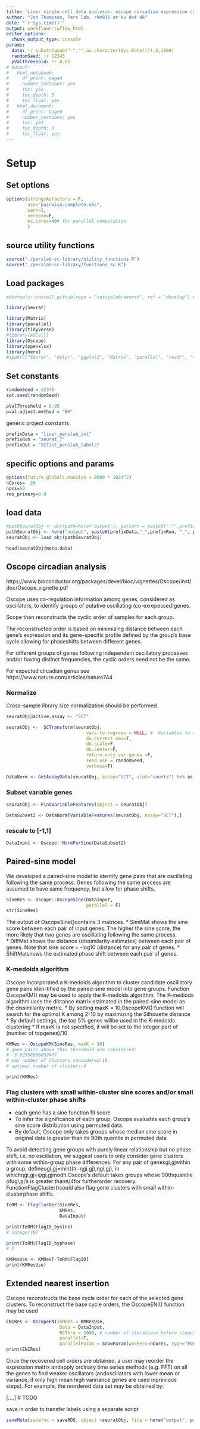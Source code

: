 ```yaml
---
title: 'Liver single-cell data analysis: oscope circadian expression cycle analysis'
author: "Jon Thompson, Pers lab, rkm916 at ku dot dk"
date: "`r Sys.time()`" 
output: workflowr::wflow_html
editor_options:
  chunk_output_type: console
params: 
  date: !r substr(gsub("-","",as.character(Sys.Date())),3,1000)
  randomSeed: !r 12345
  pValThreshold: !r 0.05
# output:
#   html_notebook:
#     df_print: paged
#     number_sections: yes
#     toc: yes
#     toc_depth: 3
#     toc_float: yes
#   html_document:
#     df_print: paged
#     number_sections: yes
#     toc: yes
#     toc_depth: 3
#     toc_float: yes
---
```


# Setup

## Set options

```r
options(stringsAsFactors = F,
        use="pairwise.complete.obs",
        warn=1,
        verbose=F,
        mc.cores=40# for parallel computation
        )
```

## source utility functions

```r

source("./perslab-sc-library/utility_functions.R")
source("./perslab-sc-library/functions_sc.R")
```

## Load packages

```r
#devtools::install_github(repo = "satijalab/seurat", ref = "develop") # dev version of Seurat

library(Seurat)

library(Matrix)
library(parallel)
library(tidyverse)
#library(AUCell)
library(Oscope)
library(openxlsx)
library(here)
#ipak(c("Seurat", "dplyr", "ggplot2", "Matrix", "parallel", "readr", "tidyr",  "AUCell", "Oscope", "openxlsx", "here"))
```

## Set constants

```r
randomSeed = 12345
set.seed(randomSeed)

pValThreshold = 0.05
pval.adjust.method = "BH"
```

generic project constants 

```r
prefixData = "liver_perslab_int"
prefixRun = "seurat_7"
prefixOut = "SCTint_perslab_labels"
```

## specific options and params

```r
options(future.globals.maxSize = 8000 * 1024^2)
nCores=  20
npcs=60
res_primary=0.8
```

## load data

```r
#pathSeuratObj <- dir(path=here("output"), pattern = paste0(".*",prefixRun, "_", prefixOut, ".*\\.RDS\\.gz"), full.names = T)
pathSeuratObj <- here("output", paste0(prefixData,"_",prefixRun, "_", prefixOut, "_seuratObj.RDS.gz"))
seuratObj <- load_obj(pathSeuratObj)
```

```r
head(seuratObj@meta.data)
```


## Oscope circadian analysis

https://www.bioconductor.org/packages/devel/bioc/vignettes/Oscope/inst/doc/Oscope_vignette.pdf

Oscope uses co-regulation information among genes, considered as oscillators, to identify groups of putative oscillating (co-exrepessed)genes.

Scope then reconstructs the cyclic order of samples for each group.

The reconstructed order is based on minimizing distance between each gene’s expression and its gene-specific profile defined by the group’s base cycle allowing for phaseshifts between different genes.

For different groups of genes following independent oscillatory processes and/or having distinct frequencies, the cyclic orders need not be the same.

For expected circadian genes see https://www.nature.com/articles/nature744

### Normalize
Cross-sample library size normalization should be performed.

```r
seuratObj@active.assay <- "SCT"
```

```r
seuratObj <-  SCTransform(seuratObj,
                              vars.to.regress = NULL, #  Variables to regress out in a second non-regularized linear regression. For example, percent.mito. Default is NULL
                              do.correct.umi=T,
                              do.scale=F,
                              do.center=F,
                              return.only.var.genes =F,
                              seed.use = randomSeed,
                              verbose=T)
```

```r
DataNorm <- GetAssayData(seuratObj, assay="SCT", slot="counts") %>% as.matrix
```

### Subset variable genes

```r
seuratObj <- FindVariableFeatures(object = seuratObj)
```

```r
DataSubset2 <- DataNorm[VariableFeatures(seuratObj, assay="SCT"),]
```

### rescale to [-1,1]

```r
DataInput <- Oscope::NormForSine(DataSubset2)
```

## Paired-sine model

We developed a paired-sine model to identify gene pairs that are oscillating following the same process. 
Genes following the same process are assumed to have same frequency, but allow for phase shifts.

```r
SineRes <- Oscope::OscopeSine(DataInput, 
                              parallel = F)
str(SineRes)
```

The output of OscopeSine()contains 3 matrices.
* SimiMat shows the sine score between each pair of input genes. The higher the sine score, the more likely that two genes are oscillating following the same process.  
* DiffMat shows the distance (dissimilarity estimates) between each pair of genes. Note that sine score = -log10 (distance) for any pair of genes. 
* ShiftMatshows the estimated phase shift between each pair of genes.

### K-medoids algorithm

Oscope incorporated a K-medoids algorithm to cluster candidate oscillatory gene pairs iden-tified by the paired-sine model into gene groups. Function OscopeKM() may be used to apply the K-medoids algorithm. The K-mediods algorithm uses the distance matrix estimated in the paired-sine model as the dissimilarity metric.
* By setting maxK = 10,OscopeKM() function will search for the optimal K among 2-10 by maximizing the Silhouette distance
* By default settings, the top 5% genes willbe used in the K-medoids clustering
* If maxK is not specified, it will be set to the integer part of (number of topgenes)/10

```r
KMRes <- OscopeKM(SineRes, maxK = 10)
# gene pairs above this threshold are considered:
# -3.62558686092477
# max number of clusters considered:10
# optimal number of clusters:4
```

```r
print(KMRes)
```

### Flag clusters with small within-cluster sine scores and/or small within-cluster phase shifts

* each gene has a sine function fit score
* To infer the significance of each group, Oscope evaluates each group’s sine score distribution using permuted data.
* By default, Oscope only takes groups whose median sine score in original data is greater than its 90th quantile in permuted data

To avoid detecting gene groups with purely linear relationship but no phase shift, i.e. no oscillation, we suggest users to only consider gene clusters with some within-group phase differences. For any pair of genesgi,gjwithin a group, defineυgi,gj=min((π−ηgi,gj),ηgi,gj), in whichηgi,gj=ψgi,gjmodπ.Oscope’s default takes groups whose 90thquantile ofυgi,gj’s is greater thanπ/4for furtherorder recovery. FunctionFlagCluster()could also flag gene clusters with small within-clusterphase shifts.

```r
ToRM <- FlagCluster(SineRes, 
                    KMRes, 
                    DataInput)
```

```r
print(ToRM$FlagID_bysine)
# integer(0)
```

```r
print(ToRM$FlagID_byphase)
# 1
```

```r
KMResUse <- KMRes[-ToRM$FlagID]
print(KMResUse)
```

## Extended nearest insertion

Oscope reconstructs the base cycle order for each of the selected gene clusters. To reconstruct the base cycle orders, the OscopeENI() function may be used

```r
ENIRes <- OscopeENI(KMRes = KMResUse, 
                    Data = DataInput, 
                    NCThre = 1000, # number of iterations before stopping, default value 1000
                    parallel=T,
                    parallelParam = SnowParam(workers=nCores, type="FORK"))
print(ENIRes)
```

Once the recovered cell orders are obtained, a user may reorder the expression matrix andapply ordinary time series methods (e.g. FFT) on all the genes to find weaker oscillators (andoscillators with lower mean or variance, if only high mean high vanriance genes are used inprevious steps). For example, the reordered data set may be obtained by:

[....]
# TODO 

save in order to transfer labels using a separate script 

```r
saveMeta(savefnc = saveRDS, object =seuratObj, file = here("output", paste0(prefixData, "_", prefixRun, "_", prefixOut, "seuratObj.RDS.gz")), compress="gzip")
```




